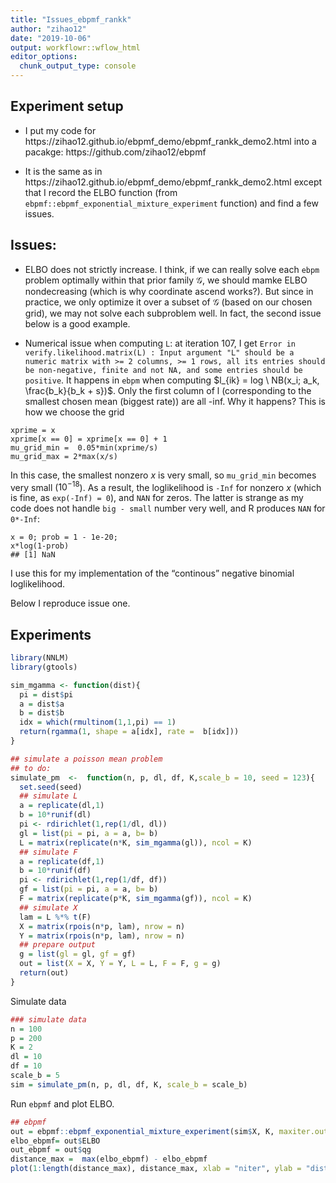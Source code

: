 ```yaml
---
title: "Issues_ebpmf_rankk"
author: "zihao12"
date: "2019-10-06"
output: workflowr::wflow_html
editor_options:
  chunk_output_type: console
---
```


## Experiment setup
* I put my code for https://zihao12.github.io/ebpmf_demo/ebpmf_rankk_demo2.html into a pacakge: https://github.com/zihao12/ebpmf

* It is the same as in https://zihao12.github.io/ebpmf_demo/ebpmf_rankk_demo2.html except that I record the ELBO function (from `ebpmf::ebpmf_exponential_mixture_experiment` function) and find a few issues.  


## Issues:
* ELBO does not strictly increase. I think, if we can really solve each `ebpm` problem optimally within that prior family $\mathcal{G}$, we should mamke ELBO nondecreasing (which is why coordinate ascend works?). But since in practice, we only optimize it over a subset of $\mathcal{G}$ (based on our chosen grid), we may not solve each subproblem well. In fact, the second issue below is a good example. \ 

* Numerical issue when computing `L`: at iteration 107, I get ` Error in verify.likelihood.matrix(L) : Input argument "L" should be a numeric matrix with >= 2 columns, >= 1 rows, all its entries should be non-negative, finite and not NA, and some entries should be positive`. 
  It happens in `ebpm` when computing $l_{ik} = log \ NB(x_i; a_k, \frac{b_k}{b_k + s})$. Only the first column of l (corresponding to the smallest chosen mean (biggest rate)) are all -inf. Why it happens? This is how we choose the grid
```
xprime = x
xprime[x == 0] = xprime[x == 0] + 1
mu_grid_min =  0.05*min(xprime/s)
mu_grid_max = 2*max(x/s)
```
  In this case, the smallest nonzero $x$ is very small, so `mu_grid_min` becomes very small ($10^{-18}$). As  a result, the loglikelihood is `-Inf` for nonzero $x$ (which is fine, as `exp(-Inf) = 0`), and `NAN` for zeros. The latter is strange as my code does not handle `big - small` number very well, and R produces `NAN` for  `0*-Inf`: 
```
x = 0; prob = 1 - 1e-20;
x*log(1-prob)
## [1] NaN 
```
  I use this for my implementation of the "continous" negative binomial loglikelihood. 

Below I reproduce issue one. 

## Experiments
```r
library(NNLM)
library(gtools)

sim_mgamma <- function(dist){
  pi = dist$pi
  a = dist$a
  b = dist$b
  idx = which(rmultinom(1,1,pi) == 1)
  return(rgamma(1, shape = a[idx], rate =  b[idx]))
}

## simulate a poisson mean problem
## to do:
simulate_pm  <-  function(n, p, dl, df, K,scale_b = 10, seed = 123){
  set.seed(seed)
  ## simulate L
  a = replicate(dl,1)
  b = 10*runif(dl)
  pi <- rdirichlet(1,rep(1/dl, dl))
  gl = list(pi = pi, a = a, b= b)
  L = matrix(replicate(n*K, sim_mgamma(gl)), ncol = K)
  ## simulate F
  a = replicate(df,1)
  b = 10*runif(df)
  pi <- rdirichlet(1,rep(1/df, df))
  gf = list(pi = pi, a = a, b= b)
  F = matrix(replicate(p*K, sim_mgamma(gf)), ncol = K)
  ## simulate X
  lam = L %*% t(F)
  X = matrix(rpois(n*p, lam), nrow = n)
  Y = matrix(rpois(n*p, lam), nrow = n)
  ## prepare output
  g = list(gl = gl, gf = gf)
  out = list(X = X, Y = Y, L = L, F = F, g = g)
  return(out)
}
```

Simulate data
```r
### simulate data
n = 100
p = 200
K = 2
dl = 10
df = 10
scale_b = 5
sim = simulate_pm(n, p, dl, df, K, scale_b = scale_b)
```


Run `ebpmf` and plot ELBO. 
```r
## ebpmf
out = ebpmf::ebpmf_exponential_mixture_experiment(sim$X, K, maxiter.out = 106, verbose = F)
elbo_ebpmf= out$ELBO
out_ebpmf = out$qg
distance_max =  max(elbo_ebpmf) - elbo_ebpmf
plot(1:length(distance_max), distance_max, xlab = "niter", ylab = "distance to max (ELBO)", type = "l", col = "blue")
```









